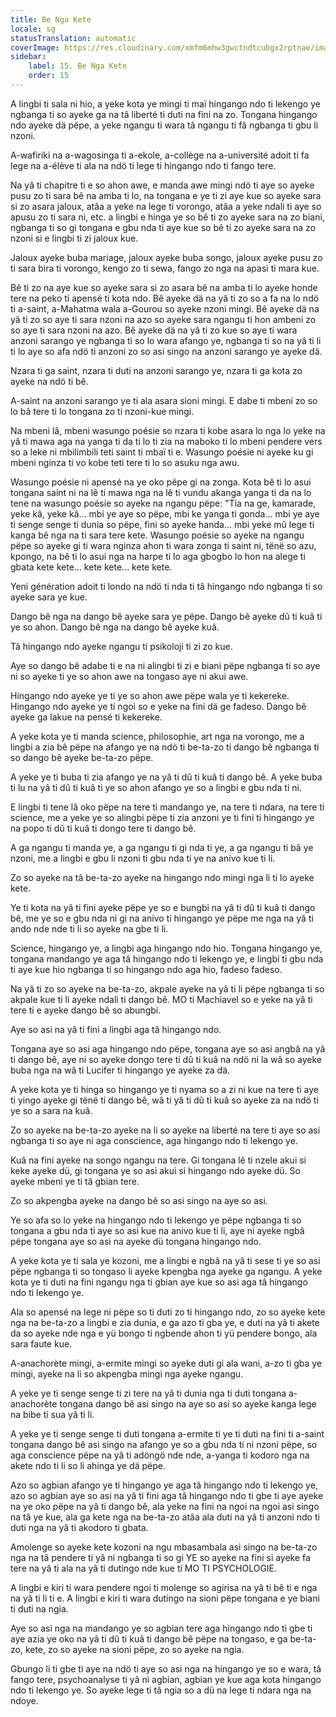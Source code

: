 ```yaml
---
title: Be Nga Kete
locale: sg
statusTranslation: automatic
coverImage: https://res.cloudinary.com/xmfm6mhw3gwctndtcubgx2rptnae/image/upload/v1740337243/small_cover_educacion_fundamental_a051170f1c.webp
sidebar:
    label: 15. Be Nga Kete
    order: 15
---
```

A lingbi ti sala ni hio, a yeke kota ye mingi ti maï hingango ndo ti lekengo ye ngbanga ti so ayeke ga na tâ liberté ti duti na fini na zo. Tongana hingango ndo ayeke dä pëpe, a yeke ngangu ti wara tâ ngangu ti fâ ngbanga ti gbu li nzoni.

A-wafiriki na a-wagosinga ti a-ekole, a-collège na a-université adoit ti fa lege na a-élève ti ala na ndö ti lege ti hingango ndo ti fango tere.

Na yâ ti chapitre ti e so ahon awe, e manda awe mingi ndö ti aye so ayeke pusu zo ti sara bê na amba ti lo, na tongana e ye ti zi aye kue so ayeke sara si zo asara jaloux, atâa a yeke na lege ti vorongo, atâa a yeke ndali ti aye so apusu zo ti sara ni, etc. a lingbi e hinga ye so bê ti zo ayeke sara na zo biani, ngbanga ti so gi tongana e gbu nda ti aye kue so bê ti zo ayeke sara na zo nzoni si e lingbi ti zi jaloux kue.

Jaloux ayeke buba mariage, jaloux ayeke buba songo, jaloux ayeke pusu zo ti sara bira ti vorongo, kengo zo ti sewa, fango zo nga na apasi ti mara kue.

Bê ti zo na aye kue so ayeke sara si zo asara bê na amba ti lo ayeke honde tere na peko ti apensé ti kota ndo. Bê ayeke dä na yâ ti zo so a fa na lo ndö ti a-saint, a-Mahatma wala a-Gourou so ayeke nzoni mingi. Bê ayeke dä na yâ ti zo so aye ti sara nzoni na azo so ayeke sara ngangu ti hon ambeni zo so aye ti sara nzoni na azo. Bê ayeke dä na yâ ti zo kue so aye ti wara anzoni sarango ye ngbanga ti so lo wara afango ye, ngbanga ti so na yâ ti li ti lo aye so afa ndö ti anzoni zo so asi singo na anzoni sarango ye ayeke dä.

Nzara ti ga saint, nzara ti duti na anzoni sarango ye, nzara ti ga kota zo ayeke na ndö ti bê.

A-saint na anzoni sarango ye ti ala asara sioni mingi. E dabe ti mbeni zo so lo bâ tere ti lo tongana zo ti nzoni-kue mingi.

Na mbeni lâ, mbeni wasungo poésie so nzara ti kobe asara lo nga lo yeke na yâ ti mawa aga na yanga ti da ti lo ti zia na maboko ti lo mbeni pendere vers so a leke ni mbilimbili teti saint ti mbaï ti e. Wasungo poésie ni ayeke ku gi mbeni nginza ti vo kobe teti tere ti lo so asuku nga awu.

Wasungo poésie ni apensé na ye oko pëpe gi na zonga. Kota bê ti lo asui tongana saint ni na lê ti mawa nga na lê ti vundu akanga yanga ti da na lo tene na wasungo poésie so ayeke na ngangu pëpe: "Tia na ge, kamarade, yeke kâ, yeke kâ... mbi ye aye so pëpe, mbi ke yanga ti gonda... mbi ye aye ti senge senge ti dunia so pëpe, fini so ayeke handa... mbi yeke mû lege ti kanga bê nga na ti sara tere kete. Wasungo poésie so ayeke na ngangu pëpe so ayeke gi ti wara nginza ahon ti wara zonga ti saint ni, tënë so azu, kpongo, na bê ti lo asui nga na harpe ti lo aga gbogbo lo hon na alege ti gbata kete kete... kete kete... kete kete.

Yeni génération adoit ti londo na ndö ti nda ti tâ hingango ndo ngbanga ti so ayeke sara ye kue.

Dango bê nga na dango bê ayeke sara ye pëpe. Dango bê ayeke dû ti kuâ ti ye so ahon. Dango bê nga na dango bê ayeke kuâ.

Tâ hingango ndo ayeke ngangu ti psikoloji ti zi zo kue.

Aye so dango bê adabe ti e na ni alingbi ti zi e biani pëpe ngbanga ti so aye ni so ayeke ti ye so ahon awe na tongaso aye ni akui awe.

Hingango ndo ayeke ye ti ye so ahon awe pëpe wala ye ti kekereke. Hingango ndo ayeke ye ti ngoi so e yeke na fini dä ge fadeso. Dango bê ayeke ga lakue na pensé ti kekereke.

A yeke kota ye ti manda science, philosophie, art nga na vorongo, me a lingbi a zia bê pëpe na afango ye na ndö ti be-ta-zo ti dango bê ngbanga ti so dango bê ayeke be-ta-zo pëpe.

A yeke ye ti buba ti zia afango ye na yâ ti dû ti kuâ ti dango bê. A yeke buba ti lu na yâ ti dû ti kuâ ti ye so ahon afango ye so a lingbi e gbu nda ti ni.

E lingbi ti tene lâ oko pëpe na tere ti mandango ye, na tere ti ndara, na tere ti science, me a yeke ye so alingbi pëpe ti zia anzoni ye ti fini ti hingango ye na popo ti dû ti kuâ ti dongo tere ti dango bê.

A ga ngangu ti manda ye, a ga ngangu ti gi nda ti ye, a ga ngangu ti bâ ye nzoni, me a lingbi e gbu li nzoni ti gbu nda ti ye na anivo kue ti li.

Zo so ayeke na tâ be-ta-zo ayeke na hingango ndo mingi nga li ti lo ayeke kete.

Ye ti kota na yâ ti fini ayeke pëpe ye so e bungbi na yâ ti dû ti kuâ ti dango bê, me ye so e gbu nda ni gi na anivo ti hingango ye pëpe me nga na yâ ti ando nde nde ti li so ayeke na gbe ti li.

Science, hingango ye, a lingbi aga hingango ndo hio. Tongana hingango ye, tongana mandango ye aga tâ hingango ndo ti lekengo ye, e lingbi ti gbu nda ti aye kue hio ngbanga ti so hingango ndo aga hio, fadeso fadeso.

Na yâ ti zo so ayeke na be-ta-zo, akpale ayeke na yâ ti li pëpe ngbanga ti so akpale kue ti li ayeke ndali ti dango bê. MO ti Machiavel so e yeke na yâ ti tere ti e ayeke dango bê so abungbi.

Aye so asi na yâ ti fini a lingbi aga tâ hingango ndo.

Tongana aye so asi aga hingango ndo pëpe, tongana aye so asi angbâ na yâ ti dango bê, aye ni so ayeke dongo tere ti dû ti kuâ na ndö ni la wâ so ayeke buba nga na wâ ti Lucifer ti hingango ye ayeke za dä.

A yeke kota ye ti hinga so hingango ye ti nyama so a zi ni kue na tere ti aye ti yingo ayeke gi tënë ti dango bê, wâ ti yâ ti dû ti kuâ so ayeke za na ndö ti ye so a sara na kuâ.

Zo so ayeke na be-ta-zo ayeke na li so ayeke na liberté na tere ti aye so asi ngbanga ti so aye ni aga conscience, aga hingango ndo ti lekengo ye.

Kuâ na fini ayeke na songo ngangu na tere. Gi tongana lê ti nzele akui si keke ayeke dü, gi tongana ye so asi akui si hingango ndo ayeke dü. So ayeke mbeni ye ti tâ gbian tere.

Zo so akpengba ayeke na dango bê so asi singo na aye so asi.

Ye so afa so lo yeke na hingango ndo ti lekengo ye pëpe ngbanga ti so tongana a gbu nda ti aye so asi kue na anivo kue ti li, aye ni ayeke ngbâ pëpe tongana aye so asi na ayeke dü tongana hingango ndo.

A yeke kota ye ti sala ye kozoni, me a lingbi e ngbâ na yâ ti sese ti ye so asi pëpe ngbanga ti so tongaso li ayeke kpengba nga ayeke ga ngangu. A yeke kota ye ti duti na fini ngangu nga ti gbian aye kue so asi aga tâ hingango ndo ti lekengo ye.

Ala so apensé na lege ni pëpe so ti duti zo ti hingango ndo, zo so ayeke kete nga na be-ta-zo a lingbi e zia dunia, e ga azo ti gba ye, e duti na yâ ti akete da so ayeke nde nga e yü bongo ti ngbende ahon ti yü pendere bongo, ala sara faute kue.

A-anachorète mingi, a-ermite mingi so ayeke duti gi ala wani, a-zo ti gba ye mingi, ayeke na li so akpengba mingi nga ayeke ngangu.

A yeke ye ti senge senge ti zi tere na yâ ti dunia nga ti duti tongana a-anachorète tongana dango bê asi singo na aye so asi so ayeke kanga lege na bibe ti sua yâ ti li.

A yeke ye ti senge senge ti duti tongana a-ermite ti ye ti duti na fini ti a-saint tongana dango bê asi singo na afango ye so a gbu nda ti ni nzoni pëpe, so aga conscience pëpe na yâ ti adöngö nde nde, a-yanga ti kodoro nga na akete ndo ti li so li ahinga ye dä pëpe.

Azo so agbian afango ye ti hingango ye aga tâ hingango ndo ti lekengo ye, azo so agbian aye so asi na yâ ti fini aga tâ hingango ndo ti gbe ti aye ayeke na ye oko pëpe na yâ ti dango bê, ala yeke na fini na ngoi na ngoi asi singo na tâ ye kue, ala ga kete nga na be-ta-zo atâa ala duti na yâ ti anzoni ndo ti duti nga na yâ ti akodoro ti gbata.

Amolenge so ayeke kete kozoni na ngu mbasambala asi singo na be-ta-zo nga na tâ pendere ti yâ ni ngbanga ti so gi YE so ayeke na fini si ayeke fa tere na yâ ti ala na yâ ti dutingo nde kue ti MO TI PSYCHOLOGIE.

A lingbi e kiri ti wara pendere ngoi ti molenge so agirisa na yâ ti bê ti e nga na yâ ti li ti e. A lingbi e kiri ti wara dutingo na sioni pëpe tongana e ye biani ti duti na ngia.

Aye so asi nga na mandango ye so agbian tere aga hingango ndo ti gbe ti aye azia ye oko na yâ ti dû ti kuâ ti dango bê pëpe na tongaso, e ga be-ta-zo, kete, zo so ayeke na sioni pëpe, zo so ayeke na ngia.

Gbungo li ti gbe ti aye na ndö ti aye so asi nga na hingango ye so e wara, tâ fango tere, psychoanalyse ti yâ ni agbian, agbian ye kue aga kota hingango ndo ti lekengo ye. So ayeke lege ti tâ ngia so a dü na lege ti ndara nga na ndoye.


